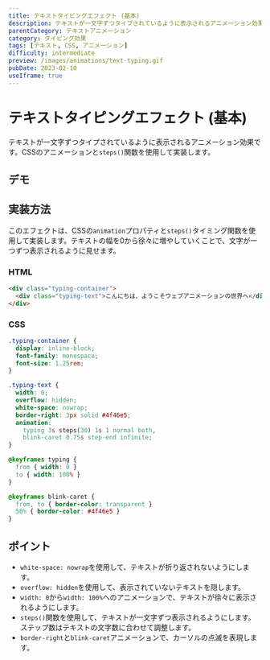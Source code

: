 ```yaml
---
title: テキストタイピングエフェクト (基本)
description: テキストが一文字ずつタイプされているように表示されるアニメーション効果。CSSアニメーションを使用した実装例。
parentCategory: テキストアニメーション
category: タイピング効果
tags: [テキスト, CSS, アニメーション]
difficulty: intermediate
preview: /images/animations/text-typing.gif
pubDate: 2023-02-10
useIframe: true
---
```



# テキストタイピングエフェクト (基本)

テキストが一文字ずつタイプされているように表示されるアニメーション効果です。CSSのアニメーションと`steps()`関数を使用して実装します。

## デモ

<IframeDemo title="テキストタイピングエフェクト (基本)" description="テキストが一文字ずつタイプされるように表示されるアニメーション効果です" height="300px">
</IframeDemo>

## 実装方法

このエフェクトは、CSSの`animation`プロパティと`steps()`タイミング関数を使用して実装します。テキストの幅を0から徐々に増やしていくことで、文字が一つずつ表示されるように見せます。

### HTML

```html
<div class="typing-container">
  <div class="typing-text">こんにちは、ようこそウェブアニメーションの世界へ</div>
</div>
```

### CSS

```css
.typing-container {
  display: inline-block;
  font-family: monospace;
  font-size: 1.25rem;
}

.typing-text {
  width: 0;
  overflow: hidden;
  white-space: nowrap;
  border-right: 3px solid #4f46e5;
  animation: 
    typing 3s steps(30) 1s 1 normal both,
    blink-caret 0.75s step-end infinite;
}

@keyframes typing {
  from { width: 0 }
  to { width: 100% }
}

@keyframes blink-caret {
  from, to { border-color: transparent }
  50% { border-color: #4f46e5 }
}
```

## ポイント

- `white-space: nowrap`を使用して、テキストが折り返されないようにします。
- `overflow: hidden`を使用して、表示されていないテキストを隠します。
- `width: 0`から`width: 100%`へのアニメーションで、テキストが徐々に表示されるようにします。
- `steps()`関数を使用して、テキストが一文字ずつ表示されるようにします。ステップ数はテキストの文字数に合わせて調整します。
- `border-right`と`blink-caret`アニメーションで、カーソルの点滅を表現します。
